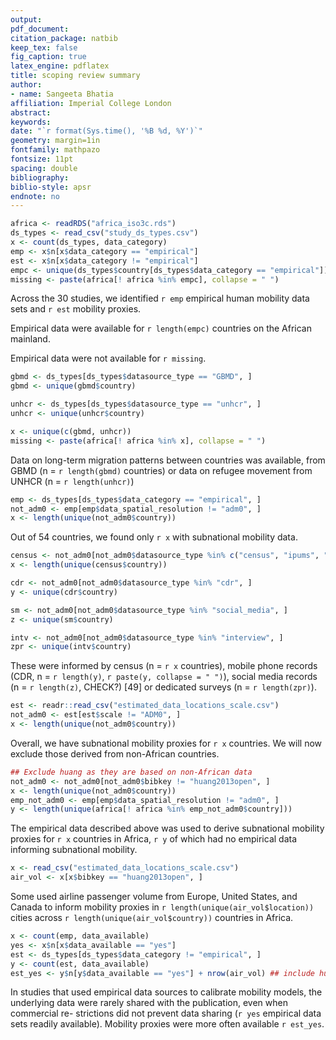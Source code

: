 ```yaml
---
output: 
pdf_document:
citation_package: natbib
keep_tex: false
fig_caption: true
latex_engine: pdflatex
title: scoping review summary
author:
- name: Sangeeta Bhatia
affiliation: Imperial College London
abstract: 
keywords: 
date: "`r format(Sys.time(), '%B %d, %Y')`"
geometry: margin=1in
fontfamily: mathpazo
fontsize: 11pt
spacing: double
bibliography: 
biblio-style: apsr
endnote: no
---
```


```r
africa <- readRDS("africa_iso3c.rds")
ds_types <- read_csv("study_ds_types.csv")
x <- count(ds_types, data_category)
emp <- x$n[x$data_category == "empirical"]
est <- x$n[x$data_category != "empirical"]
empc <- unique(ds_types$country[ds_types$data_category == "empirical"])
missing <- paste(africa[! africa %in% empc], collapse = " ")
```

Across
the 30 studies, we identified `r emp` empirical human mobility data sets
and `r est` mobility proxies. 

Empirical data were available for `r length(empc)` countries on the African
mainland.

Empirical data were not available for `r missing`.

```r
gbmd <- ds_types[ds_types$datasource_type == "GBMD", ]
gbmd <- unique(gbmd$country)

unhcr <- ds_types[ds_types$datasource_type == "unhcr", ]
unhcr <- unique(unhcr$country)

x <- unique(c(gbmd, unhcr))
missing <- paste(africa[! africa %in% x], collapse = " ")
```

Data on long-term
migration patterns between countries was available, from GBMD (n = `r length(gbmd)`
countries) or data on refugee movement from UNHCR (n = `r length(unhcr)`)

```r
emp <- ds_types[ds_types$data_category == "empirical", ]
not_adm0 <- emp[emp$data_spatial_resolution != "adm0", ]
x <- length(unique(not_adm0$country))
```

Out of 54 countries, we found only `r x` with subnational mobility data.

```r
census <- not_adm0[not_adm0$datasource_type %in% c("census", "ipums", "hdss"), ]
x <- length(unique(census$country))

cdr <- not_adm0[not_adm0$datasource_type %in% "cdr", ]
y <- unique(cdr$country)

sm <- not_adm0[not_adm0$datasource_type %in% "social_media", ]
z <- unique(sm$country)

intv <- not_adm0[not_adm0$datasource_type %in% "interview", ]
zpr <- unique(intv$country)


```
These were informed by census (n = `r x` countries), mobile phone records
(CDR, n = `r length(y)`, `r paste(y, collapse = " ")`), 
social media records (n = `r length(z)`, CHECK?) [49] or dedicated
surveys (n = `r length(zpr)`).

```r
est <- readr::read_csv("estimated_data_locations_scale.csv")
not_adm0 <- est[est$scale != "ADM0", ]
x <- length(unique(not_adm0$country))
```
Overall, we have subnational mobility proxies for `r x` countries. We
will now exclude those derived from non-African countries.

```r
## Exclude huang as they are based on non-African data
not_adm0 <- not_adm0[not_adm0$bibkey != "huang2013open", ]
x <- length(unique(not_adm0$country))
emp_not_adm0 <- emp[emp$data_spatial_resolution != "adm0", ]
y <- length(unique(africa[! africa %in% emp_not_adm0$country]))
```
The empirical data described above was used to derive subnational
mobility proxies for `r x` countries in Africa, `r y` of which had no
empirical data informing subnational mobility.

```r
x <- read_csv("estimated_data_locations_scale.csv")
air_vol <- x[x$bibkey == "huang2013open", ]
```
Some used airline passenger volume from Europe, United States, and
Canada to inform mobility proxies in `r length(unique(air_vol$location))` cities across 
`r length(unique(air_vol$country))` countries in Africa.

```r
x <- count(emp, data_available)
yes <- x$n[x$data_available == "yes"]
est <- ds_types[ds_types$data_category != "empirical", ]
y <- count(est, data_available)
est_yes <- y$n[y$data_available == "yes"] + nrow(air_vol) ## include huang, which is open-acess
```
In studies that used empirical data sources to calibrate mobility
models, the underlying data were rarely shared with the publication,
even when commercial re- strictions did not prevent data sharing
(`r yes` empirical data sets readily available). Mobility proxies were
more often available `r est_yes`.

